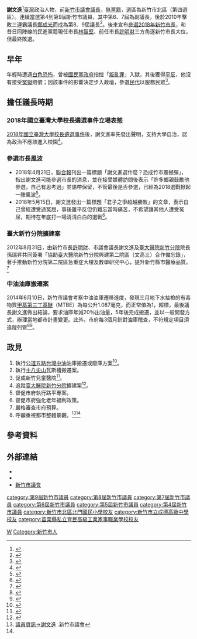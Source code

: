 {{Infobox officeholder
| name = 謝文進<br>Hsieh Wen-chin
| image name=
| caption=
| width=300px
|office=[[File:Flag_of_Hsinchu_City.svg|30px]]第8、9屆[[新竹市議會|新竹市議會]]議長
|term_start=2010年3月1日 
|term_end=2018年12月24日 
|predecessor=鄭成光<ref name="歷屆議員"/> 
| successor= 許修睿
|order1 = 
|office1 = [[File:Flag_of_Hsinchu_City.svg|30px]]第6、7屆新竹市議會副議長
|predecessor1=曾義豐<ref name="歷屆議員"/>
| successor1=孫鍚洲 <ref name="歷屆議員"/>
| order2 = 
| office2 = 第4、5屆新竹市議會議員
| constituency2 = 新竹市第四選區
| sex= 男 
| Native place= [[臺灣|臺灣]][[新竹|新竹]]
| nationality= {{ROC}} 
| date of birth={{Birth date and age|1954|10|19}} 
| party= {{Nonp}}
| place of birth= {{TWN}}[[新竹縣|新竹縣]][[新竹市|新竹市]]<ref name="2014選舉公報"/>
}}
{{infobox EPW
|educate=
<ref name="2014選舉公報"/>
*[[新竹市北區北門國民小學|新竹市北門國小]]
*新竹四中（今[[新竹市立成德高級中學|新竹市立成德高中]]）
*[[苗栗縣私立育民高級工業家事職業學校|苗栗縣育民高職]]
|past= 
<ref name="2014選舉公報"/>
*新竹市議會第4、5、6、7、8、9屆議員
*新竹市議會第6、7屆副議長
*新竹市議會第8、9屆議長
*成德中學校友會創會理事長
*新竹市巡防協進會理事長
*湳雅地區巡防隊隊長<ref>{{cite news|author=傅潮標|title=竹市超級巡防隊 律師、教授來抓賊|url=http://news.ltn.com.tw/news/local/paper/876952|publisher=[[自由時報|自由時報]]|date=2015-05-03}}</ref>
}}


'''謝文進'''{{BD|1954年|10月19日|||catIdx=Xie謝}}<ref name="2014選舉公報">{{Cite web |url=http://103bulletin.cec.gov.tw/103/%E6%96%B0%E7%AB%B9%E5%B8%82/%E5%B8%82%E8%AD%B0%E5%93%A1/%E6%96%B0%E7%AB%B9%E5%B8%82%E7%AC%AC4%E9%81%B8%E8%88%89%E5%8D%80.pdf |title=臺灣省新竹市議會第9屆議員選舉第4選舉區選舉公報 |author=臺灣省新竹市選舉委員會 |archiveurl=https://web.archive.org/web/20150516082202/http://103bulletin.cec.gov.tw/103/%E6%96%B0%E7%AB%B9%E5%B8%82/%E5%B8%82%E8%AD%B0%E5%93%A1/%E6%96%B0%E7%AB%B9%E5%B8%82%E7%AC%AC4%E9%81%B8%E8%88%89%E5%8D%80.pdf |archivedate=2015-05-16 |access-date=2015-05-20 |dead-url=no }}</ref>[[臺灣|臺灣]]政治人物，前[[新竹市議會|新竹市議會]][[議長|議長]]，[[無黨籍|無黨籍]]，選區為新竹市北區（第四選區）。連續當選第4到第9屆新竹市議員，其中第6、7屆為副議長，後於2010年擊敗三連霸議長[[鄭成光|鄭成光]]而成為第8、9屆議長<ref name="歷屆議員">{{Cite web |url=http://www.hsinchu-cc.gov.tw/Chinese/Introduction/PersonList.htm |title=新竹市議會全球資訊網→議會簡介→歷屆議員名單 |accessdate=2015-05-20 |archive-date=2014-11-06 |archive-url=https://web.archive.org/web/20141106194052/http://www.hsinchu-cc.gov.tw/Chinese/Introduction/personlist.htm |dead-url=no }}</ref>。後來宣布[[2018年中華民國直轄市長及縣市長選舉|參選2018年新竹市長]]，和昔日同陣線的民進黨籍現任市長[[林智堅|林智堅]]、前任市長[[許明財|許明財]]三方角逐新竹市長大位，但最終敗選。

==早年==
年輕時遭遇[[白色恐怖|白色恐怖]]，曾被[[國民黨政府|國民黨政府]]指控「[[叛亂罪|叛亂罪]]」入獄，其後獲得[[平反|平反]]，他沒有接受[[冤獄|冤獄]]賠償；因該事件的影響決定步入政壇，參選[[民代|民代]]以服務民眾<ref>{{Cite web |url=https://books.google.com.tw/books?id=g-FeDwAAQBAJ&pg=PA24#v=onepage&q&f=false |title=新新聞周刊: 1631期 |accessdate=2018-06-21 |archive-date=2018-08-09 |archive-url=https://web.archive.org/web/20180809184021/https://books.google.com.tw/books?id=g-FeDwAAQBAJ&pg=PA24#v=onepage&q&f=false |dead-url=no }}</ref>。

==擔任議長時期==
===2018年國立臺灣大學校長遴選事件立場表態===
[[2018年國立臺灣大學校長遴選事件|2018年國立臺灣大學校長遴選事件]]後，謝文進率先發出聲明，支持大學自治，認為政治不應該進入校園<ref>{{cite news|author=林家琛|title=開炮！竹市無黨籍議長謝文進發聲挺大學自治|url=https://udn.com/news/story/7266/3117709|publisher=[[聯合報|聯合報]]|date=2018-05-01|accessdate=2018-06-05|archive-date=2018-05-03|archive-url=https://web.archive.org/web/20180503091848/https://udn.com/news/story/7266/3117709|dead-url=no}}</ref>。

===參選市長風波===
*2018年4月21日，[[聯合報|聯合報]]刊出一篇標題「謝文進選什麼？恐成竹市震撼彈」，指出謝文進可能參選市長的消息，並在接受媒體訪問後表示「許多鄉親鼓勵他參選，自己有思考過」並語帶保留，不管最後是否參選，已經為2018選戰掀起一陣風波<ref>{{cite news|author=林家琛|title=參選市長？竹市議長謝文進：勸進聲音越來越大|url=https://udn.com/news/story/7324/3102767|publisher=[[聯合報|聯合報]]|date=2018-04-23|accessdate=2018-06-05|archive-date=2018-04-23|archive-url=https://web.archive.org/web/20180423151654/https://udn.com/news/story/7324/3102767|dead-url=no}}</ref>。
*2018年5月15日，謝文進發出一篇標題「君子之爭超越勝敗」的文章，表示自己曾經遭受過冤屈，事後雖平反但仍難忘當時痛苦，不希望讓其他人遭受冤屈，期待在年底打一場清清白白的選戰<ref>{{cite news|author=林家琛|title=新竹市議長謝文進 決心打一場超越勝負的選戰|url=https://udn.com/news/story/10958/3145752|publisher=[[聯合報|聯合報]]|date=2018-05-16|accessdate=2018-06-06|archive-date=2018-06-20|archive-url=https://web.archive.org/web/20180620231038/https://udn.com/news/story/10958/3145752|dead-url=no}}</ref>。

===臺大新竹分院擴建案===
2012年8月31日，由新竹市長[[許明財|許明財]]、市議會議長謝文進及[[臺大醫院新竹分院|臺大醫院新竹分院]]院長孫瑞昇共同簽署「協助臺大醫院新竹分院興建第二院區（文高三）合作備忘錄」，著手推動新竹分院第二院區急重症大樓及教學研究中心，提升新竹縣市醫療品質。<ref>{{cite news |title=簽署合作備忘錄 新竹分院擴建案塵埃落定 |url=http://www.epochtimes.com/b5/12/9/2/n3673396.htm |publisher=大紀元 |date=2012-09-02 |archiveurl=https://web.archive.org/web/20150521063641/http://www.epochtimes.com/b5/12/9/2/n3673396.htm |archivedate=2015-05-21 |accessdate=2015-05-21 |dead-url=no }}</ref>

===中油油庫搬遷案===
2014年6月10日，新竹市議會考察中油油庫遷移進度，發現三月地下水抽檢的有毒物質[[甲基第三丁基醚|甲基第三丁基醚]]（MTBE）為每公升1.087毫克，而正常值為1，超標，最後議長謝文進做出結論，要求油庫年減20％出油量，5年後完成搬遷，並以一般開發方式，辦理當地都市計畫變更。此外，市府每3個月針對油庫稽查，不符規定項目須追蹤列管<ref>{{cite news |author=蔡彰盛 |title=竹市議會視察中油油庫 要求5年內搬遷 |url=http://news.ltn.com.tw/news/life/breakingnews/1027751 |publisher=自由時報 |date=2014-06-10 |accessdate=2015-05-21 |archive-date=2018-12-16 |archive-url=https://web.archive.org/web/20181216073831/http://news.ltn.com.tw/news/life/breakingnews/1027751 |dead-url=no }}</ref><ref>{{cite news |author=黃筱珮 |title=像抱炸彈睡覺！竹市議會要求中油油庫5年內搬 |url=http://www.chinatimes.com/realtimenews/20140610004900-260405 |publisher=中時電子報 |date=2014-06-10}}</ref>。

==政見==
#執行[[公道五路|公道五路]][[台灣中油|台灣中油]]油庫搬遷或廢庫方案<ref>{{cite news|author=林家琛|title=中油新竹油庫 年底廢庫|url=https://udn.com/news/story/7324/2835517?from=udn-ch1_breaknews-1-cate3-news|publisher=[[聯合報|聯合報]]|date=2017-11-23}}</ref>。
#執行[[十八尖山|十八尖山]]瓦斯槽搬遷案。
#促成新竹兒童醫院<ref>{{cite news|author=林家琛|title=竹市BOT兒童醫院 最快4年後啟用|url=https://udn.com/news/story/7324/2644678|publisher=[[聯合報|聯合報]]|date=2017-08-15|accessdate=2018-06-05|archive-date=2017-08-15|archive-url=https://web.archive.org/web/20170815230611/https://udn.com/news/story/7324/2644678|dead-url=no}}</ref>。
#追蹤[[臺大醫院新竹分院|臺大醫院新竹分院]]擴建案<ref>{{cite news|author=林家琛|title=支持台大新竹分院擴院 新竹市府：根留新竹|url=https://udn.com/news/story/7323/3168824|publisher=[[聯合報|聯合報]]|date=2018-05-29|accessdate=2018-06-05|archive-date=2018-05-29|archive-url=https://web.archive.org/web/20180529154101/https://udn.com/news/story/7323/3168824|dead-url=no}}</ref>。
#督促市府執行路平專案。
#督促市府強化老年福利政策。
#嚴格審查市府預算。
#呼籲重視都市整體景觀。<ref>[http://www.hsinchu-cc.gov.tw/content/%E8%AC%9D%E6%96%87%E9%80%B2.htm 議員資訊→謝文進] {{Wayback|url=http://www.hsinchu-cc.gov.tw/content/%E8%AC%9D%E6%96%87%E9%80%B2.htm |date=20141008182541 }}.新竹市議會</ref><ref name="2014選舉公報"/>

==參考資料==
{{reflist}}
==外部連結==
*{{facebook|HsinchuMen|謝文進}}
*{{facebook|ajin520|阿進仔家族}}
*[http://www.hsinchu-cc.gov.tw 新竹市議會]{{Wayback|url=http://www.hsinchu-cc.gov.tw/ |date=20150717094117 }}

{{第9屆新竹市議員}}

{{DEFAULTSORT:Xie謝}}
[[category:第9屆新竹市議員|category:第9屆新竹市議員]]
[[category:第8屆新竹市議員|category:第8屆新竹市議員]]
[[category:第7屆新竹市議員|category:第7屆新竹市議員]]
[[category:第6屆新竹市議員|category:第6屆新竹市議員]]
[[category:第5屆新竹市議員|category:第5屆新竹市議員]]
[[category:第4屆新竹市議員|category:第4屆新竹市議員]]
[[category:新竹市北區北門國民小學校友|category:新竹市北區北門國民小學校友]]
[[category:新竹市立成德高級中學校友|category:新竹市立成德高級中學校友]]
[[category:苗栗縣私立育民高級工業家事職業學校校友|category:苗栗縣私立育民高級工業家事職業學校校友]]
[[Category:謝姓|W]]
[[Category:新竹市人|Category:新竹市人]]
